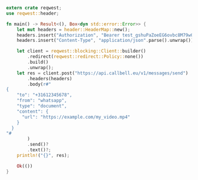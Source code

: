 ```rust
extern crate reqwest;
use reqwest::header;

fn main() -> Result<(), Box<dyn std::error::Error>> {
    let mut headers = header::HeaderMap::new();
    headers.insert("Authorization", "Bearer test_gshuPaZoeEG6ovbc8M79w0QyM".parse().unwrap());
    headers.insert("Content-Type", "application/json".parse().unwrap());

    let client = reqwest::blocking::Client::builder()
        .redirect(reqwest::redirect::Policy::none())
        .build()
        .unwrap();
    let res = client.post("https://api.callbell.eu/v1/messages/send")
        .headers(headers)
        .body(r#"
{
    "to": "+31612345678",
    "from": "whatsapp",
    "type": "document",
    "content": {
      "url": "https://example.com/my_video.mp4"
    }
  }
"#
        )
        .send()?
        .text()?;
    println!("{}", res);

    Ok(())
}

```